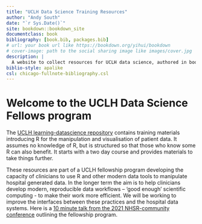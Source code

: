 ```yaml
--- 
title: "UCLH Data Science Training Resources"
author: "Andy South"
date: "`r Sys.Date()`"
site: bookdown::bookdown_site
documentclass: book
bibliography: [book.bib, packages.bib]
# url: your book url like https://bookdown.org/yihui/bookdown
# cover-image: path to the social sharing image like images/cover.jpg
description: |
  A website to collect resources for UCLH data science, authored in bookdown.
biblio-style: apalike
csl: chicago-fullnote-bibliography.csl
---
```


# Welcome to the UCLH Data Science Fellows program {-}

The [UCLH learning-datascience repository](https://github.com/uclh-criu/learning-datascience) contains training materials introducing R for the manipulation and visualisation of patient data. It assumes no knowledge of R, but is structured so that those who know some R can also benefit. It starts with a two day course and provides materials to take things further. 

These resources are part of a UCLH fellowship program developing the capacity of clinicians to use R and other modern data tools to manipulate hospital generated data. In the longer term the aim is to help clinicians develop modern, reproducible data workflows – ‘good enough’ scientific computing - to make their work more efficient. We will be working to improve the interfaces between these practices and the hospital data systems. Here is a [10 minute talk from the 2021 NHSR-community conference](https://youtu.be/R7uDB9iqlZY?t=19480) outlining the fellowship program.
